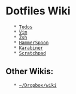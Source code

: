 = Dotfiles Wiki =
    * [[TODO|Todos]]
    * [[Vim]]
    * [[Zsh]]
    * [[HammerSpoon]]
    * [[Karabiner]]
    * [[Scratchpad]]
== Other Wikis: ==
    * [[wiki0:index|~/Dropbox/wiki]]
